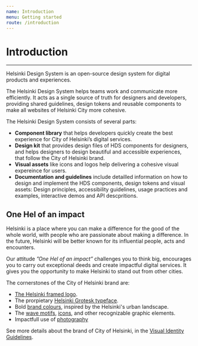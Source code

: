 ```yaml
---
name: Introduction
menu: Getting started
route: /introduction
---
```


# Introduction

---

<LargeParagraph>Helsinki Design System is an open-source design system for digital products and experiences.</LargeParagraph>

The Helsinki Design System helps teams work and communicate more efficiently. It acts as a single source of truth for designers and developers, providing shared guidelines, design tokens and reusable components to make all websites of Helsinki City more cohesive.

The Helsinki Design System consists of several parts:
- **Component library** that helps developers quickly create the best experience for City of Helsinki’s digital services. 
- **Design kit** that provides design files of HDS components for designers, and helps designers to design beautiful and accessible experiences, that follow the City of Helsinki brand.
- **Visual assets** like icons and logos help delivering a cohesive visual expereince for users.
- **Documentation and guidelines** include detailled information on how to design and implement the HDS components, design tokens and visual assets: Design principles, accessibility guidelines, usage practices and examples, interactive demos and API descpritions.


## One Hel of an impact
Helsinki is a place where you can make a difference for the good of the whole world, with people who are passionate about making a difference. In the future, Helsinki will be better known for its influential people, acts and encounters. 

Our attitude *”One Hel of an impact”* challenges you to think big, encourages you to carry out exceptional deeds and create impactful digital services. It gives you the opportunity to make Helsinki to stand out from other cities. 

The cornerstones of the City of Helsinki brand are:
- [The Helsinki framed logo](https://brand.hel.fi/logo "City of Helsinki Visual Identity Guidelines / Logo").
- The prorpietary [Helsinki Grotesk typeface](https://brand.hel.fi/typography "City of Helsinki Visual Identity Guidelines / Typography").
- Bold [brand colours](https://brand.hel.fi/colours "City of Helsinki Visual Identity Guidelines / Colour"), inspired by the Helsinki's urban landscape.
- The [wave motifs](https://brand.hel.fi/wave-motifs "City of Helsinki Visual Identity Guidelines / Wave mortifs"), [icons](https://brand.hel.fi/icons-and-pictograms "City of Helsinki Visual Identity Guidelines / Icons and pictograms"), and other recognizable graphic elements.
- Impactfull use of [photography](https://brand.hel.fi/en/photograph-guidelines/ "City of Helsinki Visual Identity Guidelines / Photograph guidelines")

See more details about the brand of City of Helsinki, in the [Visual Identity Guidelines](https://brand.hel.fi/ "City of Helsinki Visual Identity Guidelines").